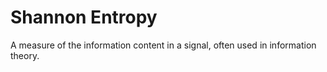 # Shannon Entropy

A measure of the information content in a signal, often used in information theory.